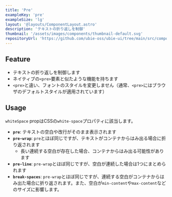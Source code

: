 ```yaml
---
title: 'Pre'
exampleKey: 'pre'
exampleSize: 'lg'
layout: '@layouts/ComponentLayout.astro'
description: 'テキストの折り返しを制御'
thumbnail: '/assets/images/components/thumbnail-default.svg'
repositoryUrl: 'https://github.com/ubie-oss/ubie-ui/tree/main/src/components/Pre'
---
```


## Feature

- テキストの折り返しを制御します
- ネイティブの`<pre>`要素と似たような機能を持ちます
- `<pre>`と違い、フォントのスタイルを変更しません（通常、`<pre>`にはブラウザのデフォルトスタイルが適用されています）

## Usage

`whiteSpace` propはCSSの`white-space`プロパティに該当します。

- **`pre`**: テキストの空白や改行がそのまま表示されます
- **`pre-wrap`**: `pre`とほぼ同じですが、テキストがコンテナからはみ出る場合に折り返されます
    - 長い連続する空白が存在した場合、コンテナからはみ出る可能性があります
- **`pre-line`**: `pre-wrap`とほぼ同じですが、空白が連続した場合は1つにまとめられます
- **`break-spaces`**: `pre-wrap`とほぼ同じですが、連続する空白がコンテナからはみ出た場合に折り返されます。また、空白が`min-content`や`max-content`などのサイズに影響します。


